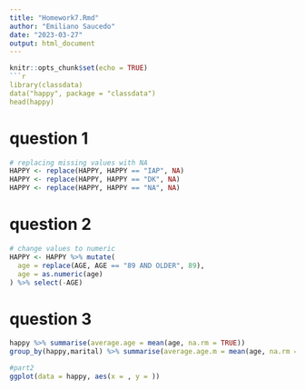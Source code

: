 ```yaml
---
title: "Homework7.Rmd"
author: "Emiliano Saucedo"
date: "2023-03-27"
output: html_document
---
```


```r
knitr::opts_chunk$set(echo = TRUE)
```r
library(classdata)
data("happy", package = "classdata")
head(happy)
```

# question 1

```r
# replacing missing values with NA
HAPPY <- replace(HAPPY, HAPPY == "IAP", NA)
HAPPY <- replace(HAPPY, HAPPY == "DK", NA)
HAPPY <- replace(HAPPY, HAPPY == "NA", NA)
```

# question 2
```r
# change values to numeric
HAPPY <- HAPPY %>% mutate(
  age = replace(AGE, AGE == "89 AND OLDER", 89),
  age = as.numeric(age)
) %>% select(-AGE)
```
# question 3
```r
happy %>% summarise(average.age = mean(age, na.rm = TRUE))
group_by(happy,marital) %>% summarise(average.age.m = mean(age, na.rm = TRUE)) %>% mutate(rank.by.age = rank(average.age.m))
```

``` r
#part2
ggplot(data = happy, aes(x = , y = ))
```


